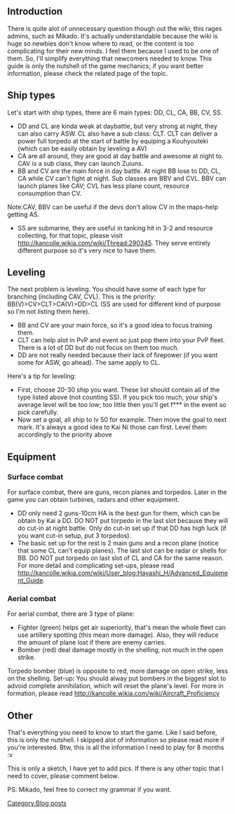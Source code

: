 ==Introduction==
There is quite alot of unnecessary question though out the wiki; this rages admins, such as Mikado. It's actually understandable because the wiki is huge so newbies don't know where to read, or the content is too complicating for their new minds. I feel them because I used to be one of them. So, I'll simplify everything that newcomers needed to know. This guide is only the nutshell of the game mechanics; if you want better information, please check the related page of the topic.

==Ship types==
Let's start with ship types, there are 6 main types: DD, CL, CA, BB, CV, SS.
*DD and CL are kinda weak at daybattle, but very strong at night, they can also carry ASW. CL also have a sub class: CLT. CLT can deliver a power full torpedo at the start of battle by equiping a Kouhyouteki (which can be easily obtain by leveling a AV)
*CA are all around, they are good at day battle and awesome at night to. CAV is a sub class, they can launch Zuiuns.
*BB and CV are the main force in day battle. At night BB lose to DD, CL, CA while CV can't fight at night. Sub classes are BBV and CVL. BBV can launch planes like CAV; CVL has less plane count, resource consumption than CV.
Note:CAV, BBV can be useful if the devs don't allow CV in the maps-help getting AS.
*SS are submarine, they are useful in tanking hit in 3-2 and resource collecting, for that topic, please visit http://kancolle.wikia.com/wiki/Thread:290345. They serve entirely different purpose so it's very nice to have them.

==Leveling==
The next problem is leveling. You should have some of each type for branching (including CAV, CVL). This is the priority: BB(V)>CV>CLT>CA(V)>DD>CL (SS are used for different kind of purpose so I'm not listing them here).
*BB and CV are your main force, so it's a good idea to focus training them.
*CLT can help alot in PvP and event so just pop them into your PvP fleet. There is a lot of DD but do not focus on them too much.
*DD are not really needed because their lack of firepower (if you want some for ASW, go ahead). The same apply to CL.
Here's a tip for leveling:
*First, choose 20-30 ship you want. These list should contain all of the type listed above (not counting SS). If you pick too much, your ship's average level will be too low; too little then you'll get f*** in the event so pick carefully.
*Now set a goal, all ship to lv 50 for example. Then move the goal to next mark. It's always a good idea to Kai Ni those can first. Level them accordingly to the priority above

==Equipment==
===Surface combat===
For surface combat, there are guns, recon planes and torpedos. Later in the game you can obtain turbines, radars and other equipment.
*DD only need 2 guns-10cm HA is the best gun for them, which can be obtain by Kai a DD. DO NOT put torpedo in the last slot because they will do cut-in at night battle. Only do cut-in set up if that DD has high luck (if you want cut-in setup, put 3 torpedos).
*The basic set up for the rest is 2 main guns and a recon plane (notice that some CL can't equip planes). The last slot can be radar or shells for BB. DO NOT put torpedo on last slot of CL and CA for the same reason. For more detail and complicating set-ups, please read http://kancolle.wikia.com/wiki/User_blog:Hayashi_H/Advanced_Equipment_Guide.
===Aerial combat===
For aerial combat, there are 3 type of plane:
*Fighter (green) helps get air superiority, that's mean the whole fleet can use artillery spotting (this mean more damage). Also, they will reduce the amount of plane lost if there are enemy carries.
*Bomber (red) deal damage mostly in the shelling, not much in the open strike.
Torpedo bomber (blue) is opposite to red, more damage on open strike, less on the shelling.
Set-up: You should alway put bombers in the biggest slot to advoid complete annihilation, which will reset the plane's level. For more in formation, please read http://kancolle.wikia.com/wiki/Aircraft_Proficiency

==Other==
That's everything you need to know to start the game. Like I said before, this is only the nutshell. I skipped alot of information so please read more if you're interested. Btw, this is all the information I need to play for 8 months :v

This is only a sketch, I have yet to add pics. If there is any other topic that I need to cover, please comment below.

PS: Mikado, feel free to correct my grammar if you want.
[[Category:Blog posts]]